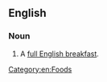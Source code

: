 ==English==

===Noun===
{{en-noun|head=[[full]] [[English]]|-|es}}

# {{context|idiomatic}} A [[full English breakfast]].

[[Category:en:Foods]]